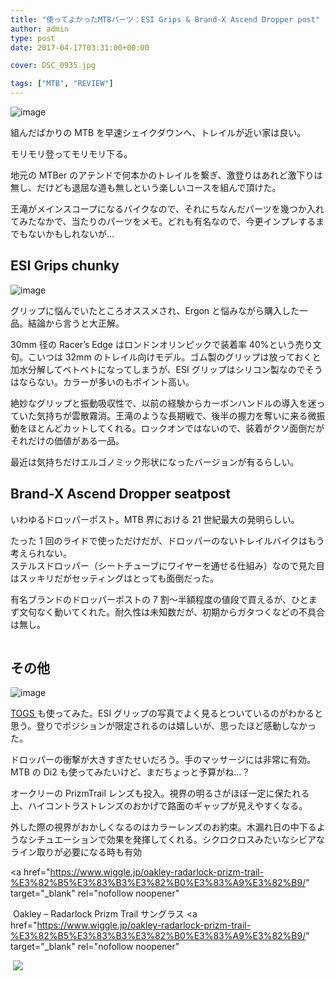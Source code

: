 ---
title: "使ってよかったMTBパーツ：ESI Grips & Brand-X Ascend Dropper post"
author: admin
type: post
date: 2017-04-17T03:31:00+00:00

cover: DSC_0935.jpg

tags: ["MTB", "REVIEW"]
---

![image](./DSC_0935.jpg)

組んだばかりの MTB を早速シェイクダウンへ、トレイルが近い家は良い。

モリモリ登ってモリモリ下る。

地元の MTBer のアテンドで何本かのトレイルを繋ぎ、激登りはあれど激下りは無し、だけども退屈な道も無しという楽しいコースを組んで頂けた。

王滝がメインスコープになるバイクなので、それにちなんだパーツを幾つか入れてみたなかで、当たりのパーツをメモ。どれも有名なので、今更インプレするまでもないかもしれないが…

## ESI Grips chunky

![image](./DSC_0942.jpg)

グリップに悩んでいたところオススメされ、Ergon と悩みながら購入した一品。結論から言うと大正解。

30mm 径の Racer&#8217;s Edge はロンドンオリンピックで装着率 40%という売り文句。こいつは 32mm のトレイル向けモデル。ゴム製のグリップは放っておくと加水分解してベトベトになってしまうが、ESI グリップはシリコン製なのでそうはならない。カラーが多いのもポイント高い。

絶妙なグリップと振動吸収性で、以前の経験からカーボンハンドルの導入を迷っていた気持ちが雲散霧消。王滝のような長期戦で、後半の握力を奪いに来る微振動をほとんどカットしてくれる。ロックオンではないので、装着がクソ面倒だがそれだけの価値がある一品。

最近は気持ちだけエルゴノミック形状になったバージョンが有るらしい。

<AmazonLinkBox url="https://www.amazon.co.jp/dp/B002UMFS5S/?tag=gensobunya-22" />

## Brand-X Ascend Dropper seatpost

<LinkBox url="https://ck.jp.ap.valuecommerce.com/servlet/referral?sid=3171302&pid=886701002&vc_url=https%3A%2F%2Fwww.chainreactioncycles.com%2Fjp%2Fja%2Fbrand-x-ascend-%25E3%2583%2589%25E3%2583%25AD%25E3%2583%2583%25E3%2583%2591%25E3%2583%25BC%25E3%2582%25B7%25E3%2583%25BC%25E3%2583%2588%25E3%2583%259D%25E3%2582%25B9%25E3%2583%2588-125-150mm-%2Frp-prod149024%3Futm_source%3Dvaluecommerce%26utm_medium%3Daffiliates" />

いわゆるドロッパーポスト。MTB 界における 21 世紀最大の発明らしい。

たった 1 回のライドで使っただけだが、ドロッパーのないトレイルバイクはもう考えられない。\
ステルスドロッパー（シートチューブにワイヤーを通せる仕組み）なので見た目はスッキリだがセッティングはとっても面倒だった。

有名ブランドのドロッパーポストの 7 割～半額程度の値段で買えるが、ひとまず文句なく動いてくれた。耐久性は未知数だが、初期からガタつくなどの不具合は無し。

<img src="//ad.jp.ap.valuecommerce.com/servlet/gifbanner?sid=3171302&pid=886701002" height="1" width="0" border="0">

## その他

![image](./TOG_Graph_51500254-cff3-456f-be17-8a1aca3badeb_grande.png)

<a href="https://togs.com/" target="_blank" rel="noopener">
  TOGS
</a>
も使ってみた。ESI
グリップの写真でよく見るとついているのがわかると思う。登りでポジションが限定されるのは嬉しいが、思ったほど感動しなかった。

ドロッパーの衝撃が大きすぎたせいだろう。手のマッサージには非常に有効。MTB の Di2 も使ってみたいけど、まだちょっと予算がね…？

オークリーの PrizmTrail レンズも投入。視界の明るさがほぼ一定に保たれる上、ハイコントラストレンズのおかげで路面のギャップが見えやすくなる。

外した際の視界がおかしくなるのはカラーレンズのお約束。木漏れ日の中下るようなシチュエーションで効果を発揮してくれる。シクロクロスみたいなシビアなライン取りが必要になる時も有効

<a
  href="https://www.wiggle.jp/oakley-radarlock-prizm-trail-%E3%82%B5%E3%83%B3%E3%82%B0%E3%83%A9%E3%82%B9/"
  target="_blank"
  rel="nofollow noopener"
>
  <img
    src="https://ad.jp.ap.valuecommerce.com/servlet/gifbanner?sid=3171302&pid=883104724"
    width="0"
    height="1"
    border="0"
  />
  Oakley &#8211; Radarlock Prizm Trail サングラス
</a>
<a
  href="https://www.wiggle.jp/oakley-radarlock-prizm-trail-%E3%82%B5%E3%83%B3%E3%82%B0%E3%83%A9%E3%82%B9/"
  target="_blank"
  rel="nofollow noopener"
>
  <img
    src="//ad.jp.ap.valuecommerce.com/servlet/gifbanner?sid=3171302&pid=883104724"
    width="0"
    height="1"
    border="0"
  />
  <img
    src="https://www.wigglestatic.com/product-media/5360104450/Oakley-Radarlock-Prizm-Trail-Sunglasses-Performance-Sunglasses-Polished-Black-2015-OO9181-41.jpg?w=430&h=430&a=7"
    border="0"
  />
</a>
